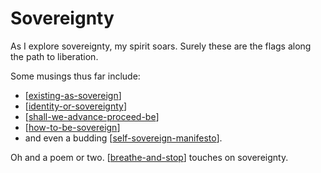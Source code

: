 # Sovereignty

As I explore sovereignty, my spirit soars. Surely these are the flags along the path to liberation.

Some musings thus far include:

- [[existing-as-sovereign]]
- [[identity-or-sovereignty]]
- [[shall-we-advance-proceed-be]]
- [[how-to-be-sovereign]]
- and even a budding [[self-sovereign-manifesto]].

Oh and a poem or two. [[breathe-and-stop]] touches on sovereignty.

[//begin]: # "Autogenerated link references for markdown compatibility"
[existing-as-sovereign]: sovereignty/existing-as-sovereign "Existing as Sovereign"
[identity-or-sovereignty]: sovereignty/identity-or-sovereignty "Identity or Sovereignty"
[shall-we-advance-proceed-be]: sovereignty/shall-we-advance-proceed-be "Shall We Advance/Proceed/Be?"
[how-to-be-sovereign]: sovereignty/how-to-be-sovereign "How to be Sovereign"
[self-sovereign-manifesto]: sovereignty/self-sovereign-manifesto "Self-Sovereign Manifesto"
[breathe-and-stop]: sovereignty/breathe-and-stop "Breathe and Stop"
[//end]: # "Autogenerated link references"

